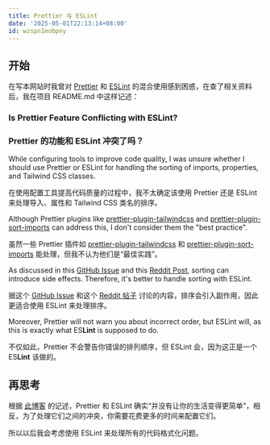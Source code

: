 ```yaml
---
title: Prettier 与 ESLint
date: '2025-05-01T22:13:14+08:00'
id: wzspn1eobpny
---
```


## 开始

在写本网站时我曾对 [Prettier](https://prettier.io) 和 [ESLint](https://eslint.org) 的混合使用感到困惑，在查了相关资料后，我在项目 README.md 中这样记述：

### Is Prettier Feature Conflicting with ESLint?

### Prettier 的功能和 ESLint 冲突了吗？

While configuring tools to improve code quality, I was unsure whether I should use Prettier or ESLint for handling the sorting of imports, properties, and Tailwind CSS classes.

在使用配置工具提高代码质量的过程中，我不太确定该使用 Prettier 还是 ESLint 来处理导入、属性和 Tailwind CSS 类名的排序。

Although Prettier plugins like [prettier-plugin-tailwindcss](https://github.com/tailwindlabs/prettier-plugin-tailwindcss) and [prettier-plugin-sort-imports](https://github.com/trivago/prettier-plugin-sort-imports) can address this, I don't consider them the "best practice".

虽然一些 Prettier 插件如 [prettier-plugin-tailwindcss](https://github.com/tailwindlabs/prettier-plugin-tailwindcss) 和 [prettier-plugin-sort-imports](https://github.com/trivago/prettier-plugin-sort-imports) 能处理，但我不认为他们是“最佳实践”。

As discussed in this [GitHub Issue](https://github.com/prettier/prettier/issues/2460) and this [Reddit Post](https://www.reddit.com/r/typescript/comments/15lr8p1/sorting_imports_eslint_vs_prettier), sorting can introduce side effects. Therefore, it's better to handle sorting with ESLint.

据这个 [GitHub Issue](https://github.com/prettier/prettier/issues/2460) 和这个 [Reddit 帖子](https://www.reddit.com/r/typescript/comments/15lr8p1/sorting_imports_eslint_vs_prettier) 讨论的内容，排序会引入副作用，因此更适合使用 ESLint 来处理排序。

Moreover, Prettier will not warn you about incorrect order, but ESLint will, as this is exactly what ES**Lint** is supposed to do.

不仅如此，Prettier 不会警告你错误的排列顺序，但 ESLint 会，因为这正是一个 ES**Lint** 该做的。

## 再思考

根据 [此博客](https://antfu.me/posts/why-not-prettier-zh) 的记述，Prettier 和 ESLint 确实“并没有让你的生活变得更简单”，相反，为了处理它们之间的冲突，你需要花费更多的时间来配置它们。

所以以后我会考虑使用 ESLint 来处理所有的代码格式化问题。
